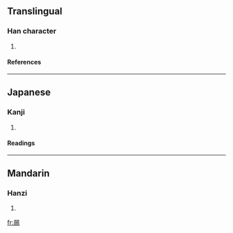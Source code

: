 ==Translingual==
===Han character===
{{Han char|rn=44|rad=尸|as=08|sn=11|four=|canj=尸一中月 (SMLB)}}
# {{defn|Han|sort=尸08}}
====References====
{{Han ref|kx=0302.220|dkj=07731|dj=0600.010|hdz=20977.030|uh=5C5A|ud=23642}}
----
==Japanese==
===Kanji===
{{ja-kanji|grade=|rs=尸08}}
# {{defn|Japanese}} 
====Readings====
{{ja-readings|on=[[ろう]] (rō), [[る]] (ru)|kun=[[もる]] (moru)}}
----
==Mandarin==
===Hanzi===
{{cmn-hanzi|pin=[[lòu]] (lou4)|wg=lou<sup>4</sup>}}
# {{defn|Mandarin}}

[[fr:屚]]